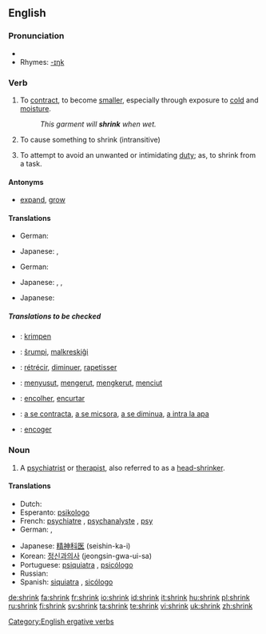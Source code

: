 ==English==

===Pronunciation===
* {{IPA|/'ʃɻɪŋk/}}
* Rhymes: [[Rhymes:English:-ɪŋk|-ɪŋk]]

===Verb===
{{en-verb|shrinks|shrinking|shrank|shrunk}}

# {{intransitive}} To [[contract]], to become [[smaller]], especially through exposure to [[cold]] and [[moisture]].
#: ''This garment will '''shrink''' when wet.''
# {{transitive}} To cause something to shrink (intransitive)
# {{intransitive}} To attempt to avoid an unwanted or intimidating [[duty]]; as, to shrink from a task.

====Antonyms====
* [[expand]], [[grow]]

====Translations====
{{trans-top|intransitive: to contract, to become smaller}}
* German: {{t-|de|schrumpfen}}
{{trans-mid}}
* Japanese: {{t|ja|縮む|tr=chijimu|sc=Jpan}}, {{t|ja|縮まる|tr=chijimaru|sc=Jpan}}
{{trans-bottom}}

{{trans-top|transitive: to cause something to shrink (intransitive)}}
* German: {{t-|de|schrumpfen}}
{{trans-mid}}
* Japanese: {{t|ja|縮める|tr=chijimeru|sc=Jpan}}, {{t-|ja|縮小する|tr=shukushō suru|sc=Jpan}}, {{t-|ja|短縮する|tr=tanshuku suru|sc=Jpan}}
{{trans-bottom}}

{{trans-top|intransitive: to attempt to avoid an unwanted or intimidating duty}}
{{trans-mid}}
* Japanese: {{t|ja|しりごみする|tr=shirigomi suru|sc=Jpan}}
{{trans-bottom}}

=====Translations to be checked=====
<!--Remove this section once all of the translations below have been moved into the tables above.-->
{{checktrans}}
{{top}}
* {{ttbc|Dutch}}: [[krimpen]]
* {{ttbc|Esperanto}}: [[ŝrumpi]], [[malkreskiĝi]]
* {{ttbc|French}}: [[rétrécir]], [[diminuer]], [[rapetisser]]
* {{ttbc|Indonesian}}: [[susut|menyusut]], [[kerut|mengerut]], [[kerut|mengkerut]], [[ciut|menciut]]
{{mid}}
* {{ttbc|Portuguese}}: [[encolher]], [[encurtar]]
* {{ttbc|Romanian}}: [[a se contracta]], [[a se micsora]], [[a se diminua]], [[a intra la apa]]
* {{ttbc|Spanish}}: [[encoger]]
{{bottom}}

===Noun===
{{en-noun}}

# {{slang}} A [[psychiatrist]] or [[therapist]], also referred to as a [[head-shrinker]].

====Translations====
{{top}}
* Dutch: {{t+|nl|psychiater}}
* Esperanto: [[psikologo]]
* French: [[psychiatre]] {{m}}, [[psychanalyste]] {{m}}, [[psy]] {{m}}
* German: {{t+|de|Psychiater|m}}, {{t+|de|Psychologe}}
{{mid}}
* Japanese: [[精神科医]] (seishin-ka-i)
* Korean: [[정신과의사]] (jeongsin-gwa-ui-sa)
* Portuguese: [[psiquiatra]] {{m|f}}, [[psicólogo]] {{m}}
* Russian: {{t+|ru|психиатр|m|tr=psixiátr|sc=Cyrl}}
* Spanish: [[siquiatra]] {{m|f}}, [[sicólogo]] {{m}}
{{bottom}}

[[Category:English ergative verbs]]

[[de:shrink]]
[[fa:shrink]]
[[fr:shrink]]
[[io:shrink]]
[[id:shrink]]
[[it:shrink]]
[[hu:shrink]]
[[pl:shrink]]
[[ru:shrink]]
[[fi:shrink]]
[[sv:shrink]]
[[ta:shrink]]
[[te:shrink]]
[[vi:shrink]]
[[uk:shrink]]
[[zh:shrink]]